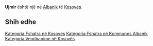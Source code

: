 {{Fshat në 
 | Emri                = Ujmir
 | EmriAlt                = 
 | NAME_SHORT_FORM=      
 | NAME_GENERIC=      
 | NAME_SORT_NAME_RO=      UJMIR
 | FULL_NAME_RO = Ujmir
 | FULL_NAME_ND_RO=Ujmir
 | SORT_NAME_RG=UJMIR
 | FULL_NAME_RG=Ujmir
 | FULL_NAME_ND_RG=Ujmir
 | SRP_NAME_SHORT_FORM=      
 | SRP_NAME_GENERIC=      
 | SRP_NAME_SORT_NAME_RO=      
 | SRP_FULL_NAME_RO = 
 | SRP_FULL_NAME_ND_RO=
 | SRP_SORT_NAME_RG=
 | SRP_FULL_NAME_RG=
 | SRP_FULL_NAME_ND_RG=
 | Emri (Rasa dhanore) = 
 | Figura              = 
 | Shteti              = Kosovo
 | Komuna              = Albanik
 | Kodi postar         = 
 | Sipërfaqja          = 

 | Popullsia           = 

 | Regj. i popullsisë  = 
 | Dend. e popullsisë  = 
 | Faqja zyrtare       = 
 <!--- Koordinatat ----> 
 | Gjerësia            = 42.612778
 | Gjatësia            = 20.706111
 | Lartësia            = 
}}
'''Ujmir''' është një [[]] në [[Albanik]] të [[Kosovës]].

<!-- == Gjeografia == -->
<!-- == Historia == -->
<!-- == Demografia == -->
== Shih edhe ==
{{Komuna Albanik}}
{{Kosovo-Administrata-Cung}}

[[Kategoria:Fshatra në Kosovës]]
[[Kategoria:Fshatra në Kommunes Albanik]]
[[Kategoria:Vendbanime në Kosovës]]